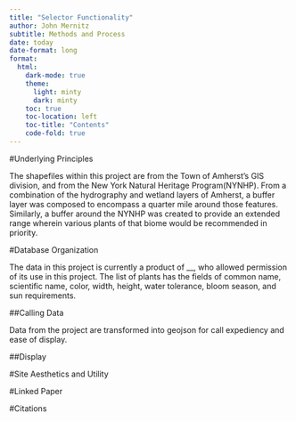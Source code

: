 ```yaml
---
title: "Selector Functionality"
author: John Mernitz
subtitle: Methods and Process
date: today
date-format: long
format:
  html:
    dark-mode: true
    theme: 
      light: minty
      dark: minty
    toc: true
    toc-location: left
    toc-title: "Contents"
    code-fold: true
---
```


#Underlying Principles

The shapefiles within this project are from the Town of Amherst's GIS division, and from the New York Natural Heritage Program(NYNHP). From a combination of the hydrography and wetland layers of Amherst, a buffer layer was composed to encompass a quarter mile around those features. Similarly, a buffer around the NYNHP was created to provide an extended range wherein various plants of that biome would be recommended in priority.

#Database Organization

The data in this project is currently a product of __, who allowed permission of its use in this project. The list of plants has the fields of common name, scientific name, color, width, height, water tolerance, bloom season, and sun requirements. 

##Calling Data

Data from the project are transformed into geojson for call expediency and ease of display.

##Display



#Site Aesthetics and Utility



#Linked Paper



#Citations



